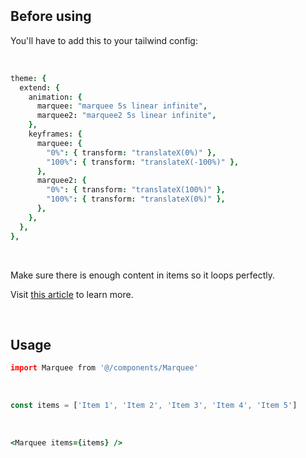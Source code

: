 ```coffeescript file=<rootDir>/src/components/react/components/Marquee.tsx title="components/Marquee.tsx"
```

<br />

## Before using

You'll have to add this to your tailwind config:

<br />

```coffeescript title="tailwind.config.js"
theme: {
  extend: {
    animation: {
      marquee: "marquee 5s linear infinite",
      marquee2: "marquee2 5s linear infinite",
    },
    keyframes: {
      marquee: {
        "0%": { transform: "translateX(0%)" },
        "100%": { transform: "translateX(-100%)" },
      },
      marquee2: {
        "0%": { transform: "translateX(100%)" },
        "100%": { transform: "translateX(0%)" },
      },
    },
  },
},
```

<br />

Make sure there is enough content in items so it loops perfectly.

Visit <a target="_blank" href="https://jackwhiting.co.uk/posts/creating-a-marquee-with-tailwind/">this article</a> to learn more.

<br />

## Usage

```coffeescript
import Marquee from '@/components/Marquee'
```

<br />

```ts
const items = ['Item 1', 'Item 2', 'Item 3', 'Item 4', 'Item 5']
```

<br />

```coffeescript
<Marquee items={items} />
```